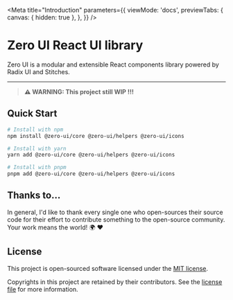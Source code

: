 
<Meta
  title="Introduction"
  parameters={{
    viewMode: 'docs',
    previewTabs: {
      canvas: { hidden: true },
    },
  }}
/>

# Zero UI React UI library

Zero UI is a modular and extensible React components library powered by Radix UI and Stitches.

---

> **⚠️ WARNING: This project still WIP !!!**

## Quick Start

```bash
# Install with npm
npm install @zero-ui/core @zero-ui/helpers @zero-ui/icons

# Install with yarn
yarn add @zero-ui/core @zero-ui/helpers @zero-ui/icons

# Install with pnpm
pnpm add @zero-ui/core @zero-ui/helpers @zero-ui/icons
```

## Thanks to...

In general, I'd like to thank every single one who open-sources their source code for their effort to contribute
something to the open-source community. Your work means the world! 🌍 ❤️

## License

This project is open-sourced software licensed under the [MIT license](https://choosealicense.com/licenses/mit).

Copyrights in this project are retained by their contributors.
See the [license file](https://github.com/riipandi/zero-ui/blob/main/LICENSE) for more information.
